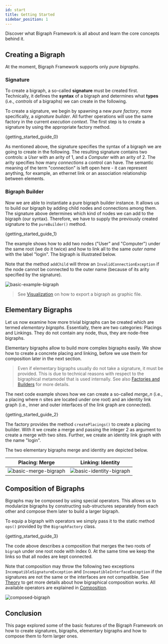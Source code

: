 ```yaml
---
id: start
title: Getting Started
sidebar_position: 1
---
```




Discover what Bigraph Framework is all about and learn the core concepts behind it.

## Creating a Bigraph

At the moment, Bigraph Framework supports only _pure bigraphs_.

### Signature
To create a bigraph, a so-called **signature** must be created first.
Technically, it defines the **syntax** of a bigraph and determines what **types** (i.e., _controls_ of a bigraphs) we can create in the following.

To create a signature, we begin by spawning a new _pure factory_, more specifically, a _signature builder_.
All further operations will use the same factory in the current _execution context_.
The first step is to create a signature by using the appropriate factory method.

<CodeBlock className="language-java">{getting_started_guide_0}</CodeBlock>

As mentioned above, the signature specifies the syntax of a bigraph we are going to create in the following.
The resulting signature contains two controls: a _User_ with an arity of 1, and a _Computer_ with an arity of 2.
The arity specifies how many _connections_ a control can have.
The semantic meaning of the term "connection" is left open here - it can represent anything, for example, an ethernet link or an association relationship between elements.

<!--
> More about the specific methods of the bigraph factory, bigraph builders and signature builder can be found in [Factories and Builders](./advanced/factories-and-builders).
-->

### Bigraph Builder
 
Now we are able to instantiate a pure bigraph builder instance.
It allows us to build our bigraph by adding child nodes and connections among them.
The signature above determines which kind of nodes we can add to the bigraph (our syntax).
Therefore, we have to supply the previously created signature to the `pureBuilder()` method.

<CodeBlock className="language-java">{getting_started_guide_1}</CodeBlock>

The example shows how to add two nodes ("User" and "Computer") under the same root (we do it twice) and how to link all to the same _outer name_ with the label "login". The bigraph is illustrated below.

Note that the method `addChild` will throw an `InvalidConnectionException`
if the node cannot be connected to the outer name (because of its arity specified by the
signature).

![basic-example-bigraph](../assets/basics/basic-bigraph.png)

> See [Visualization](../visualization/visualization) on how to export a bigraph
> as graphic file.


## Elementary Bigraphs

Let us now examine how more trivial bigraphs can be created which are
termed _elementary bigraphs_. Essentially, there are two categories:
Placings and Linkings. They do not contain any node, thus, they are node-free
bigraphs.

Elementary bigraphs allow to build more complex bigraphs easily.
We show how to create a concrete placing and linking, before we use them
for composition later in the next section.

> Even if elementary bigraphs usually do not take a signature, it must be provided.
> This is due to technical reasons with respect to the bigraphical metamodel that is used internally.
> See also [Factories and Builders](./advanced/factories-and-builders) for more details.

<!--Note on equality: Object equality at the instance level is not to be compared-->
<!--with mathematical equality of bigraphs. This is also know as bigraph isomorphism problem.-->

The next code example shows how we can create a so-called _merge_n_ (i.e., a placing where
n sites are located under one root) and an identity link graph (i.e., inner and outer
interfaces of the link graph are connected).

<CodeBlock className="language-java">{getting_started_guide_2}</CodeBlock>

The factory provides the method `createPlacings()` to create a placing builder.
With it we create a merge and passing the integer 2 as argument to create a merge
with two sites.
Further, we create an identity link graph with the name "login".

The two elementary bigraphs merge and identity are depicted below.

|Placing: Merge | Linking: Identity |
|---|---|
| ![basic-merge-bigraph](../assets/basics/basic-merge-bigraph.png) | ![basic-identity-bigraph](../assets/basics/basic-identity-bigraph.png)  |


## Composition of Bigraphs

Bigraphs may be composed by using special operators. This allows us to
modularize bigraphs by constructing sub-structures separately from each other
and compose them later to build a larger bigraph.

To equip a bigraph with operators we simply pass it to the static method
`ops()` provided by the `BigraphFactory` class.

<CodeBlock className="language-java">{getting_started_guide_3}</CodeBlock>

The code above describes a composition that merges the two roots of `bigraph`
under one root node with index 0. At the same time we keep the links so that
all nodes are kept connected.

Note that composition may throw the following two exceptions `IncompatibleSignatureException` and `IncompatibleInterfaceException`
if the signatures are not the same or the interfaces are not compatible.
See [Theory](./advanced/theory) to get more details about how bigraphical
composition works. All available operators are explained in [Composition](composition).

![composed-bigraph](../assets/basics/composed.png)

## Conclusion

This page explored some of the basic features of the Bigraph Framework
on how to create signatures, bigraphs, elementary bigraphs and how to compose them to
form larger ones.